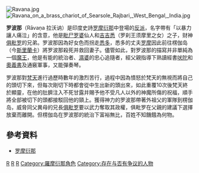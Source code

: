 {{Infobox deity|type=hindu|abode=[[楞伽|楞伽]]|deity_of=楞伽国王|other_names=陀娑羯哩婆、十首|Sanskrit_transliteration=Rāvaṇa|Devanagari=रावण|texts=[[罗摩衍那|罗摩衍那]]|affiliation=[[罗刹|罗刹]]|mount=[[維摩那|維摩那]]|children=[[因陀羅耆特|因陀羅耆特]]、{{le|阿底伽耶|Atikaya}}、{{le|阿克刹|Akshayakumara}}<br/>{{le|那兰陀伽与帝梵陀伽|[Narantaka-Devantaka|那兰陀伽、帝梵陀伽}}、{{le|底哩尸罗|Trishira}}|image=Ravana British Museum.jpg|spouse={{le|曼度陀哩|Mandodari}}、{{le|Dhanyamalini|Dhanyamalini}}|mother=吉吉悉|father={{le|毗尸羅婆|Vishrava}}|siblings={{le|巨魔 (罗刹)|Kumbhakarna|巨魔}}、[[維毗沙那|維毗沙那]]、{{le|巨爪|Shurpanakha}}、{{le|Ahiravana|Ahiravana}}<br/>异母：[[俱毗羅|俱毗羅]]|predecessor=[[俱毗罗|俱毗罗]]|successor=[[維毗沙那|維毗沙那]]|caption=18世纪罗波那雕像|weapon={{le|月靥|Chandrahas}}}}[[File:Ravana.jpg|thumb]]{{commons+cat|Ravana}}
[[File:Ravana_on_a_brass_chariot_of_Searsole_Rajbari,_West_Bengal,_India.jpg|thumb]]

'''罗波那'''（Rāvaṇa 拉沃讷）是印度史詩[[罗摩衍那|罗摩衍那]]中登場的[[反派|反派]]，名字帶有「以暴力讓人痛泣」的含意，他是[[毗尸罗婆|毗尸罗婆]]仙人和[[吉吉悉|吉吉悉]]（罗刹王须摩里之女）之子，财神[[俱毗罗|俱毗罗]]的兄弟。罗波那因為好女色而拐走[[悉多|悉多]]，悉多的丈夫[[罗摩|罗摩]]因此前往楞伽岛（今[[斯里蘭卡|斯里蘭卡]]）將罗波那殺死并救回妻子。儘管如此，對罗波那的描寫并非單純為一個[[魔王|魔王]]，他是有能的統治者、[[濕婆|濕婆]]的忠心追隨者，經父親指導下熟讀經書[[吠陀|吠陀]]和[[奧義書|奧義書]]及通竅軍事，又能彈奏{{link-en|维纳 (樂器)|Veena|维纳}}琴。

罗波那對[[梵天|梵天]]進行過歷時數年的激烈苦行，過程中因為憤怒於梵天的無視而將自己的頭切下來，但每次剛切下時都會從中生出新的頭出來，如此重覆10次後梵天終於顯靈，在他的肚臍注入不死甘露并賜予他不受凡人以外的神魔所傷的祝福，順手將全部被切下的頭都接駁回他的頸上。獲得神力的罗波那帶著外祖父的軍隊到楞伽岛，威脅同父異母的兄長[[俱毗罗|俱毗罗]]要以武力奪取其政權，俱毗罗在父親的建議下選擇放棄而離開。但楞伽岛在罗波那的統治下富裕無比，百姓不知饑餓為何物。

== 參考資料 ==
* [[罗摩衍那|罗摩衍那]]

{{印度神話}}
{{罗摩衍那}}

{{Authority control}}
[[Category:印度教神話|R]]
[[Category:恶魔|R]]
[[Category:邪恶神|R]]
[[Category:羅摩衍那角色|Category:羅摩衍那角色]]
[[Category:存在与否有争议的人物|Category:存在与否有争议的人物]]